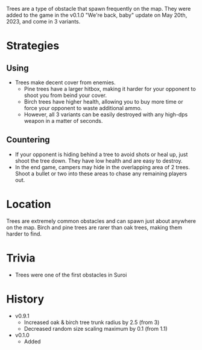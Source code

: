 Trees are a type of obstacle that spawn frequently on the map. They were added to the game in the v0.1.0 "We're back, baby" update on May 20th, 2023, and come in 3 variants.

# Strategies
## Using
- Trees make decent cover from enemies.
    - Pine trees have a larger hitbox, making it harder for your opponent to shoot you from beind your cover. 
    - Birch trees have higher health, allowing you to buy more time or force your opponent to waste additional ammo. 
    - However, all 3 variants can be easily destroyed with any high-dps weapon in a matter of seconds.

## Countering
- If your opponent is hiding behind a tree to avoid shots or heal up, just shoot the tree down. They have low health and are easy to destroy.
- In the end game, campers may hide in the overlapping area of 2 trees. Shoot a bullet or two into these areas to chase any remaining players out.

# Location
Trees are extremely common obstacles and can spawn just about anywhere on the map. Birch and pine trees are rarer than oak trees, making them harder to find.

# Trivia
- Trees were one of the first obstacles in Suroi 

# History
- v0.9.1
    - Increased oak & birch tree trunk radius by 2.5 (from 3)
    - Decreased random size scaling maximum by 0.1 (from 1.1)
- v0.1.0
    - Added

